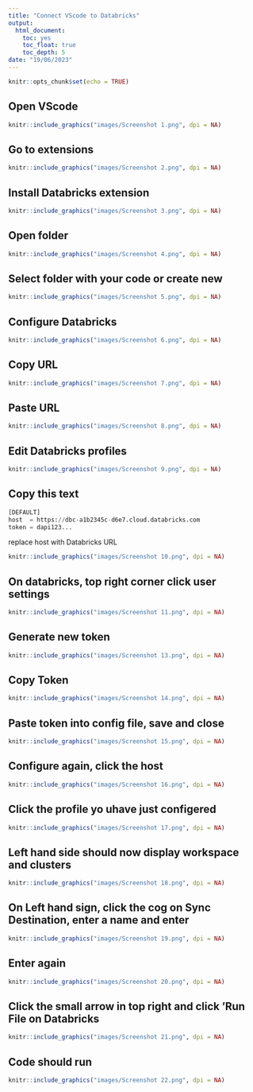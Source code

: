 ```yaml
---
title: "Connect VScode to Databricks"
output:
  html_document:
    toc: yes
    toc_float: true
    toc_depth: 5
date: "19/06/2023"
---
```


```r
knitr::opts_chunk$set(echo = TRUE)
```

## Open VScode

```r
knitr::include_graphics("images/Screenshot 1.png", dpi = NA)
```

## Go to extensions

```r
knitr::include_graphics("images/Screenshot 2.png", dpi = NA)
```

## Install Databricks extension

```r
knitr::include_graphics("images/Screenshot 3.png", dpi = NA)
```

## Open folder

```r
knitr::include_graphics("images/Screenshot 4.png", dpi = NA)
```

## Select folder with your code or create new

```r
knitr::include_graphics("images/Screenshot 5.png", dpi = NA)
```

## Configure Databricks

```r
knitr::include_graphics("images/Screenshot 6.png", dpi = NA)
```

## Copy URL

```r
knitr::include_graphics("images/Screenshot 7.png", dpi = NA)
```

## Paste URL

```r
knitr::include_graphics("images/Screenshot 8.png", dpi = NA)
```

## Edit Databricks profiles

```r
knitr::include_graphics("images/Screenshot 9.png", dpi = NA)
```

## Copy this text

``` python
[DEFAULT]
host  = https://dbc-a1b2345c-d6e7.cloud.databricks.com
token = dapi123...
```

replace host with Databricks URL

```r
knitr::include_graphics("images/Screenshot 10.png", dpi = NA)
```

## On databricks, top right corner click user settings

```r
knitr::include_graphics("images/Screenshot 11.png", dpi = NA)
```

## Generate new token

```r
knitr::include_graphics("images/Screenshot 13.png", dpi = NA)
```

## Copy Token

```r
knitr::include_graphics("images/Screenshot 14.png", dpi = NA)
```

## Paste token into config file, save and close

```r
knitr::include_graphics("images/Screenshot 15.png", dpi = NA)
```

## Configure again, click the host

```r
knitr::include_graphics("images/Screenshot 16.png", dpi = NA)
```

## Click the profile yo uhave just configered

```r
knitr::include_graphics("images/Screenshot 17.png", dpi = NA)
```

## Left hand side should now display workspace and clusters

```r
knitr::include_graphics("images/Screenshot 18.png", dpi = NA)
```

## On Left hand sign, click the cog on Sync Destination, enter a name and enter

```r
knitr::include_graphics("images/Screenshot 19.png", dpi = NA)
```

## Enter again

```r
knitr::include_graphics("images/Screenshot 20.png", dpi = NA)
```

## Click the small arrow in top right and click 'Run File on Databricks

```r
knitr::include_graphics("images/Screenshot 21.png", dpi = NA)
```

## Code should run

```r
knitr::include_graphics("images/Screenshot 22.png", dpi = NA)
```
